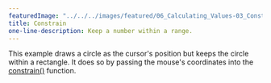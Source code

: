 ---
featuredImage: "../../../images/featured/06_Calculating_Values-03_Constrain-thumbnail.png"
title: Constrain
one-line-description: Keep a number within a range.
---

This example draws a circle as the cursor's position but
keeps the circle within a rectangle. It does so by passing the
mouse's coordinates into the
<a href="https://p5js.org/reference/#/p5/constrain" target="_blank">constrain()</a>
function.
